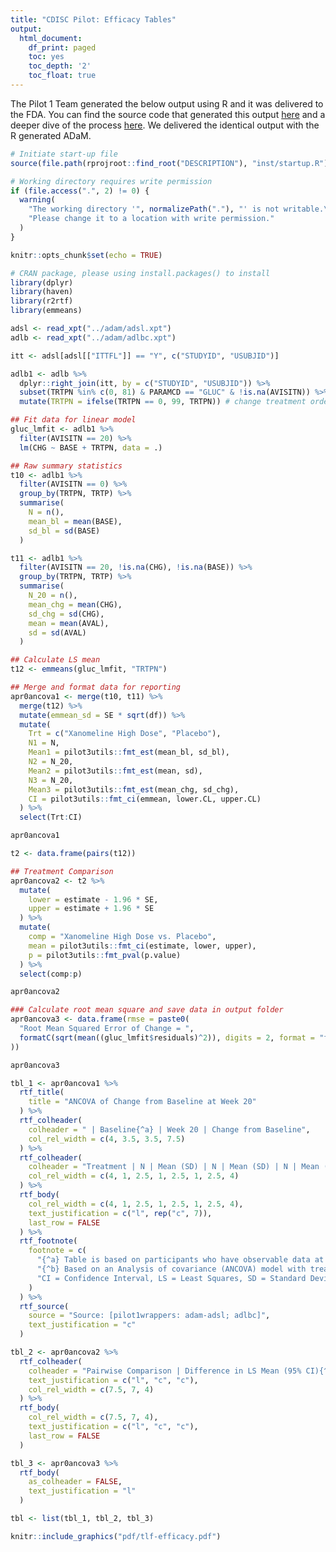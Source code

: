 ```yaml
---
title: "CDISC Pilot: Efficacy Tables"
output:
  html_document:
    df_print: paged
    toc: yes
    toc_depth: '2'
    toc_float: true
---
```


The Pilot 1 Team generated the below output using R and it was delivered to the FDA. You can find the source code that generated this output [here](https://github.com/RConsortium/submissions-pilot1/blob/main/vignettes/tlf-efficacy.Rmd) and a deeper dive of the process [here](https://rconsortium.github.io/submissions-pilot1/articles/tlf-efficacy.html).  We delivered the identical output with the R generated ADaM.

```r
# Initiate start-up file
source(file.path(rprojroot::find_root("DESCRIPTION"), "inst/startup.R"))
```

```r
# Working directory requires write permission
if (file.access(".", 2) != 0) {
  warning(
    "The working directory '", normalizePath("."), "' is not writable.\n",
    "Please change it to a location with write permission."
  )
}
```

```r
knitr::opts_chunk$set(echo = TRUE)

# CRAN package, please using install.packages() to install
library(dplyr)
library(haven)
library(r2rtf)
library(emmeans)
```

```r
adsl <- read_xpt("../adam/adsl.xpt")
adlb <- read_xpt("../adam/adlbc.xpt")
```

```r
itt <- adsl[adsl[["ITTFL"]] == "Y", c("STUDYID", "USUBJID")]

adlb1 <- adlb %>%
  dplyr::right_join(itt, by = c("STUDYID", "USUBJID")) %>%
  subset(TRTPN %in% c(0, 81) & PARAMCD == "GLUC" & !is.na(AVISITN)) %>%
  mutate(TRTPN = ifelse(TRTPN == 0, 99, TRTPN)) # change treatment order for pairwise comparison

## Fit data for linear model
gluc_lmfit <- adlb1 %>%
  filter(AVISITN == 20) %>%
  lm(CHG ~ BASE + TRTPN, data = .)

## Raw summary statistics
t10 <- adlb1 %>%
  filter(AVISITN == 0) %>%
  group_by(TRTPN, TRTP) %>%
  summarise(
    N = n(),
    mean_bl = mean(BASE),
    sd_bl = sd(BASE)
  )

t11 <- adlb1 %>%
  filter(AVISITN == 20, !is.na(CHG), !is.na(BASE)) %>%
  group_by(TRTPN, TRTP) %>%
  summarise(
    N_20 = n(),
    mean_chg = mean(CHG),
    sd_chg = sd(CHG),
    mean = mean(AVAL),
    sd = sd(AVAL)
  )

## Calculate LS mean
t12 <- emmeans(gluc_lmfit, "TRTPN")

## Merge and format data for reporting
apr0ancova1 <- merge(t10, t11) %>%
  merge(t12) %>%
  mutate(emmean_sd = SE * sqrt(df)) %>%
  mutate(
    Trt = c("Xanomeline High Dose", "Placebo"),
    N1 = N,
    Mean1 = pilot3utils::fmt_est(mean_bl, sd_bl),
    N2 = N_20,
    Mean2 = pilot3utils::fmt_est(mean, sd),
    N3 = N_20,
    Mean3 = pilot3utils::fmt_est(mean_chg, sd_chg),
    CI = pilot3utils::fmt_ci(emmean, lower.CL, upper.CL)
  ) %>%
  select(Trt:CI)

apr0ancova1
```

```r
t2 <- data.frame(pairs(t12))

## Treatment Comparison
apr0ancova2 <- t2 %>%
  mutate(
    lower = estimate - 1.96 * SE,
    upper = estimate + 1.96 * SE
  ) %>%
  mutate(
    comp = "Xanomeline High Dose vs. Placebo",
    mean = pilot3utils::fmt_ci(estimate, lower, upper),
    p = pilot3utils::fmt_pval(p.value)
  ) %>%
  select(comp:p)

apr0ancova2
```

```r
### Calculate root mean square and save data in output folder
apr0ancova3 <- data.frame(rmse = paste0(
  "Root Mean Squared Error of Change = ",
  formatC(sqrt(mean((gluc_lmfit$residuals)^2)), digits = 2, format = "f", flag = "0")
))

apr0ancova3
```

```r
tbl_1 <- apr0ancova1 %>%
  rtf_title(
    title = "ANCOVA of Change from Baseline at Week 20"
  ) %>%
  rtf_colheader(
    colheader = " | Baseline{^a} | Week 20 | Change from Baseline",
    col_rel_width = c(4, 3.5, 3.5, 7.5)
  ) %>%
  rtf_colheader(
    colheader = "Treatment | N | Mean (SD) | N | Mean (SD) | N | Mean (SD) | LS Mean (95% CI){^b}",
    col_rel_width = c(4, 1, 2.5, 1, 2.5, 1, 2.5, 4)
  ) %>%
  rtf_body(
    col_rel_width = c(4, 1, 2.5, 1, 2.5, 1, 2.5, 4),
    text_justification = c("l", rep("c", 7)),
    last_row = FALSE
  ) %>%
  rtf_footnote(
    footnote = c(
      "{^a} Table is based on participants who have observable data at Baseline and Week 20.",
      "{^b} Based on an Analysis of covariance (ANCOVA) model with treatment and baseline value as covariates",
      "CI = Confidence Interval, LS = Least Squares, SD = Standard Deviation"
    )
  ) %>%
  rtf_source(
    source = "Source: [pilot1wrappers: adam-adsl; adlbc]",
    text_justification = "c"
  )
```

```r
tbl_2 <- apr0ancova2 %>%
  rtf_colheader(
    colheader = "Pairwise Comparison | Difference in LS Mean (95% CI){^b} | p-Value",
    text_justification = c("l", "c", "c"),
    col_rel_width = c(7.5, 7, 4)
  ) %>%
  rtf_body(
    col_rel_width = c(7.5, 7, 4),
    text_justification = c("l", "c", "c"),
    last_row = FALSE
  )
```

```r
tbl_3 <- apr0ancova3 %>%
  rtf_body(
    as_colheader = FALSE,
    text_justification = "l"
  )
```

```r
tbl <- list(tbl_1, tbl_2, tbl_3)
```

```r
knitr::include_graphics("pdf/tlf-efficacy.pdf")
```

